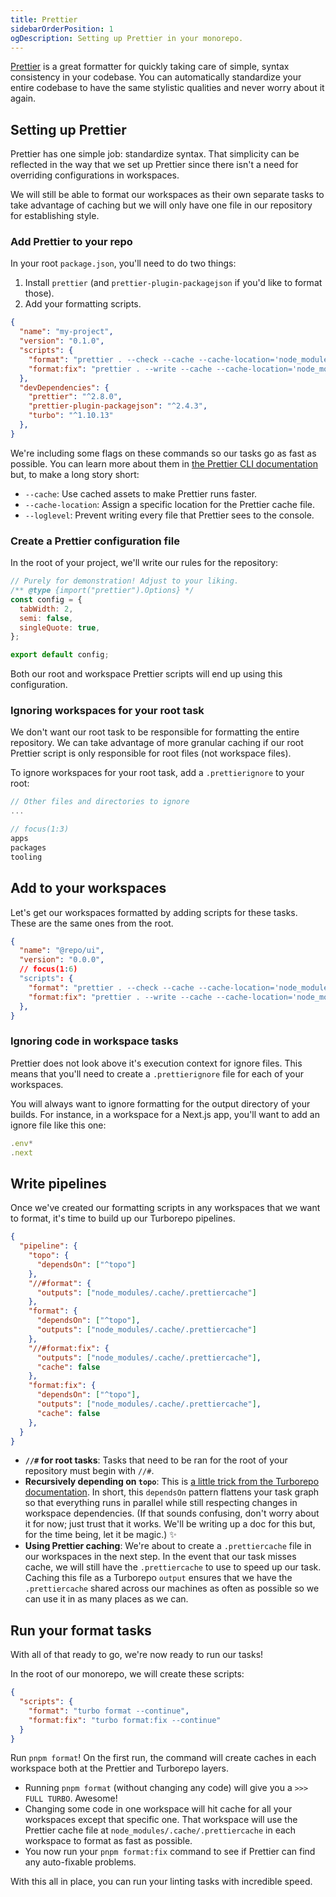 ```yaml
---
title: Prettier
sidebarOrderPosition: 1
ogDescription: Setting up Prettier in your monorepo.
---
```



[Prettier](https://prettier.io/) is a great formatter for quickly taking care of simple, syntax consistency in your codebase. You can automatically standardize your entire codebase to have the same stylistic qualities and never worry about it again.

## Setting up Prettier

Prettier has one simple job: standardize syntax. That simplicity can be reflected in the way that we set up Prettier since there isn't a need for overriding configurations in workspaces.

We will still be able to format our workspaces as their own separate tasks to take advantage of caching but we will only have one file in our repository for establishing style.

### Add Prettier to your repo

In your root `package.json`, you'll need to do two things:
1. Install `prettier` (and `prettier-plugin-packagejson` if you'd like to format those).
2. Add your formatting scripts.

```json filename='./package.json' note="Prettier ^3.0.0 currently breaks the VSCode plugin for monorepos. We're sticking with ^2.8.0 for now."
{
  "name": "my-project",
  "version": "0.1.0",
  "scripts": {
    "format": "prettier . --check --cache --cache-location='node_modules/.cache/prettiercache'",
    "format:fix": "prettier . --write --cache --cache-location='node_modules/.cache/prettiercache' --loglevel=warn",
  },
  "devDependencies": {
    "prettier": "^2.8.0",
    "prettier-plugin-packagejson": "^2.4.3",
    "turbo": "^1.10.13"
  },
}

```

We're including some flags on these commands so our tasks go as fast as possible. You can learn more about them in [the Prettier CLI documentation](https://prettier.io/docs/en/cli.html) but, to make a long story short:
- `--cache`: Use cached assets to make Prettier runs faster.
- `--cache-location`: Assign a specific location for the Prettier cache file.
- `--loglevel`: Prevent writing every file that Prettier sees to the console.

### Create a Prettier configuration file

In the root of your project, we'll write our rules for the repository:

```js filename='./.prettierrc.js'
// Purely for demonstration! Adjust to your liking.
/** @type {import("prettier").Options} */
const config = {
  tabWidth: 2,
  semi: false,
  singleQuote: true,
};

export default config;
```

Both our root and workspace Prettier scripts will end up using this configuration.

### Ignoring workspaces for your root task

We don't want our root task to be responsible for formatting the entire repository. We can take advantage of more granular caching if our root Prettier script is only responsible for root files (not workspace files).

To ignore workspaces for your root task, add a `.prettierignore` to your root:

```js filename="./.prettierignore" note="This will not impact the ignore behavior within your workspaces. See next section."
// Other files and directories to ignore
...

// focus(1:3)
apps
packages
tooling
```

## Add to your workspaces

Let's get our workspaces formatted by adding scripts for these tasks. These are the same ones from the root.

```json filename="packages/ui/package.json"
{
  "name": "@repo/ui",
  "version": "0.0.0",
  // focus(1:6)
  "scripts": {
    "format": "prettier . --check --cache --cache-location='node_modules/.cache/prettiercache'",
    "format:fix": "prettier . --write --cache --cache-location='node_modules/.cache/prettiercache' --loglevel=warn",
  },
}
```

### Ignoring code in workspace tasks

Prettier does not look above it's execution context for ignore files. This means that you'll need to create a `.prettierignore` file for each of your workspaces.

You will always want to ignore formatting for the output directory of your builds. For instance, in a workspace for a Next.js app, you'll want to add an ignore file like this one:

```js filename="apps/web/.prettierignore"
.env*
.next
```

## Write pipelines

Once we've created our formatting scripts in any workspaces that we want to format, it's time to build up our Turborepo pipelines.

```json filename="turbo.json" lang="json"
{
  "pipeline": {
    "topo": {
      "dependsOn": ["^topo"]
    },
    "//#format": {
      "outputs": ["node_modules/.cache/.prettiercache"]
    },
    "format": {
      "dependsOn": ["^topo"],
      "outputs": ["node_modules/.cache/.prettiercache"]
    },
    "//#format:fix": {
      "outputs": ["node_modules/.cache/.prettiercache"],
      "cache": false
    },
    "format:fix": {
      "dependsOn": ["^topo"],
      "outputs": ["node_modules/.cache/.prettiercache"],
      "cache": false
    },
  }
}
```

- **`//#` for root tasks**: Tasks that need to be ran for the root of your repository must begin with `//#`.
- **Recursively depending on `topo`**: This is [a little trick from the Turborepo documentation](https://turbo.build/repo/docs/core-concepts/monorepos/task-dependencies#dependencies-outside-of-a-task). In short, this `dependsOn` pattern flattens your task graph so that everything runs in parallel while still respecting changes in workspace dependencies. (If that sounds confusing, don't worry about it for now; just trust that it works. We'll be writing up a doc for this but, for the time being, let it be magic.) ✨
- **Using Prettier caching**: We're about to create a `.prettiercache` file in our workspaces in the next step. In the event that our task misses cache, we will still have the `.prettiercache` to use to speed up our task. Caching this file as a Turborepo `output` ensures that we have the `.prettiercache` shared across our machines as often as possible so we can use it in as many places as we can.

## Run your format tasks

With all of that ready to go, we're now ready to run our tasks!

In the root of our monorepo, we will create these scripts:

```json filename="package.json" note="--continue runs the rest of your tasks even if one fails."
{
  "scripts": {
    "format": "turbo format --continue",
    "format:fix": "turbo format:fix --continue"
  }
}
```

Run `pnpm format`! On the first run, the command will create caches in each workspace both at the Prettier and Turborepo layers.

- Running `pnpm format` (without changing any code) will give you a `>>> FULL TURBO`. Awesome!
- Changing some code in one workspace will hit cache for all your workspaces except that specific one. That workspace will use the Prettier cache file at `node_modules/.cache/.prettiercache` in each workspace to format as fast as possible.
- You now run your `pnpm format:fix` command to see if Prettier can find any auto-fixable problems.

With this all in place, you can run your linting tasks with incredible speed.
